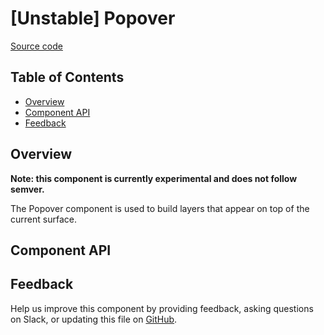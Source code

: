 
# [Unstable] Popover

[Source code](https://github.com/carbon-design-system/carbon/tree/master/packages/react/src/components/Popover)

<!-- START doctoc generated TOC please keep comment here to allow auto update -->
<!-- DON'T EDIT THIS SECTION, INSTEAD RE-RUN doctoc TO UPDATE -->

## Table of Contents

- [Overview](#overview)
- [Component API](#component-api)
- [Feedback](#feedback)

<!-- END doctoc generated TOC please keep comment here to allow auto update -->

## Overview

**Note: this component is currently experimental and does not follow semver.**

The Popover component is used to build layers that appear on top of the current
surface.

## Component API

<Props />

## Feedback

Help us improve this component by providing feedback, asking questions on Slack,
or updating this file on
[GitHub](https://github.com/carbon-design-system/carbon/edit/master/packages/react/src/components/Popover/Popover.mdx).
